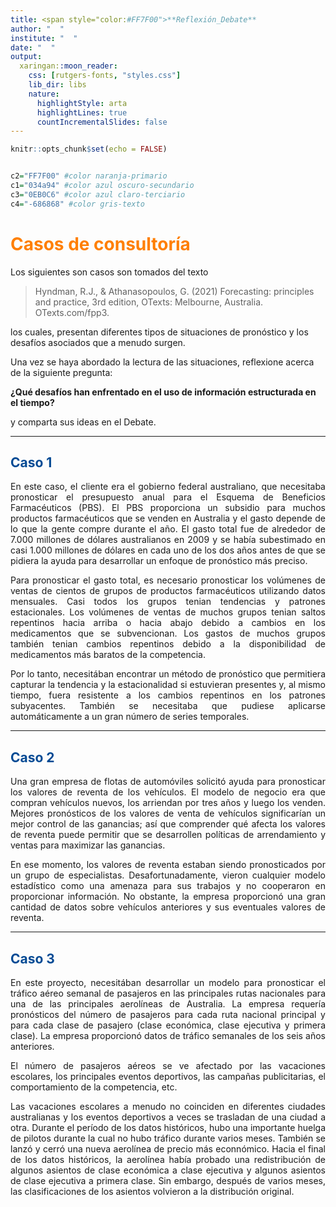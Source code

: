 ```yaml
---
title: <span style="color:#FF7F00">**Reflexión_Debate**
author: "  "
institute: "  "
date: "  "
output: 
  xaringan::moon_reader:
    css: [rutgers-fonts, "styles.css"]
    lib_dir: libs
    nature:
      highlightStyle: arta
      highlightLines: true
      countIncrementalSlides: false
---
```


```r
knitr::opts_chunk$set(echo = FALSE)


c2="FF7F00" #color naranja-primario
c1="034a94" #color azul oscuro-secundario
c3="0EB0C6" #color azul claro-terciario
c4="-686868" #color gris-texto
```


# <span style="color:#FF7F00"> **Casos de consultoría**

Los siguientes son casos son tomados del texto

> Hyndman, R.J., & Athanasopoulos, G. (2021) Forecasting: principles and practice, 3rd edition, OTexts: Melbourne, Australia. OTexts.com/fpp3.

los cuales, presentan diferentes tipos de situaciones de pronóstico y los desafíos asociados que a menudo surgen.

Una vez se haya abordado la lectura de las situaciones, reflexione acerca de la siguiente pregunta:
 
 <span style="color:-686868"> **¿Qué desafíos han enfrentado en el uso de información estructurada en el tiempo?** 
 
y comparta sus ideas en el Debate.

---


## <span style="color:#034a94"> **Caso 1**

<div style="text-align: justify"> 

En este caso, el cliente era el gobierno federal australiano, que necesitaba pronosticar el presupuesto anual para el Esquema de Beneficios Farmacéuticos (PBS). El PBS proporciona un subsidio para muchos productos farmacéuticos que se venden en Australia y el gasto depende de lo que la gente compre durante el año. El gasto total fue de alrededor de $7.000$ millones de dólares australianos en $2009$ y se había subestimado en casi $1.000$ millones de dólares en cada uno de los dos años antes de que se pidiera la ayuda para desarrollar un enfoque de pronóstico más preciso.


Para pronosticar el gasto total, es necesario pronosticar los volúmenes de ventas de cientos de grupos de productos farmacéuticos utilizando datos mensuales. Casi todos los grupos tenian tendencias y patrones estacionales. Los volúmenes de ventas de muchos grupos tenian saltos repentinos hacia arriba o hacia abajo debido a cambios en los medicamentos que se subvencionan. Los gastos de muchos grupos también tenian cambios repentinos debido a la disponibilidad de medicamentos más baratos de la competencia.

Por lo tanto, necesitában encontrar un método de pronóstico que permitiera capturar la tendencia y la estacionalidad si estuvieran presentes y, al mismo tiempo, fuera resistente a los cambios repentinos en los patrones subyacentes. También se necesitaba que pudiese aplicarse automáticamente a un gran número de series temporales.

<div>
---

## <span style="color:#034a94"> **Caso 2**

<div style="text-align: justify"> 

Una gran empresa de flotas de automóviles solicitó ayuda para pronosticar los valores de reventa de los vehículos. El modelo de negocio era que compran vehículos nuevos, los arriendan por tres años y luego los venden. Mejores pronósticos de los valores de venta de vehículos significarían un mejor control de las ganancias; así que comprender qué afecta los valores de reventa puede permitir que se desarrollen políticas de arrendamiento y ventas para maximizar las ganancias.

En ese momento, los valores de reventa estaban siendo pronosticados por un grupo de especialistas. Desafortunadamente, vieron cualquier modelo estadístico como una amenaza para sus trabajos y no cooperaron en proporcionar información. No obstante, la empresa proporcionó una gran cantidad de datos sobre vehículos anteriores y sus eventuales valores de reventa.

<div>
---

## <span style="color:#034a94"> **Caso 3**

<div style="text-align: justify"> 

En este proyecto, necesitában desarrollar un modelo para pronosticar el tráfico aéreo semanal de pasajeros en las principales rutas nacionales para una de las principales aerolíneas de Australia. La empresa requería pronósticos del número de pasajeros para cada ruta nacional principal y para cada clase de pasajero (clase económica, clase ejecutiva y primera clase). La empresa proporcionó datos de tráfico semanales de los seis años anteriores.

El número de pasajeros aéreos se ve afectado por las vacaciones escolares, los principales eventos deportivos, las campañas publicitarias, el comportamiento de la competencia, etc. 

Las vacaciones escolares a menudo no coinciden en diferentes ciudades australianas y los eventos deportivos a veces se trasladan de una ciudad a otra. Durante el período de los datos históricos, hubo una importante huelga de pilotos durante la cual no hubo tráfico durante varios meses. También se lanzó y cerró una nueva aerolínea de precio más econnómico. Hacia el final de los datos históricos, la aerolínea había probado una redistribución de algunos asientos de clase económica a clase ejecutiva y algunos asientos de clase ejecutiva a primera clase. Sin embargo, después de varios meses, las clasificaciones de los asientos volvieron a la distribución original.

<div> 
